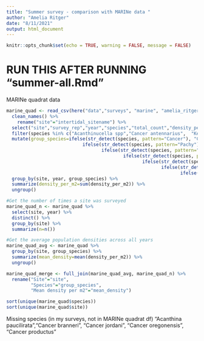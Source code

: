 ```yaml
---
title: "Summer survey - comparison with MARINe data "
author: "Amelia Ritger"
date: "8/11/2021"
output: html_document
---
```


```r
knitr::opts_chunk$set(echo = TRUE, warning = FALSE, message = FALSE)
```

# RUN THIS AFTER RUNNING "summer-all.Rmd"

MARINe quadrat data
```r
marine_quad <- read_csv(here("data","surveys", "marine", "amelia_ritger_cbs_summary_data_20210817-quad.csv")) %>% 
  clean_names() %>% 
    rename("site"="intertidal_sitename") %>%
  select("site","survey_rep","year","species","total_count","density_per_m2") %>%
  filter(species %in% c("Acanthinucella spp","Cancer antennarius",  "Kelletia kelletii", "Leptasterias spp","Mexacanthina lugubris", "Nucella canaliculata","Nucella emarginata/ostrina","Pachygrapsus crassipes","Pisaster ochraceus","Tegula funebralis")) %>%
  mutate(group_species=ifelse(str_detect(species, pattern="Cancer"), "Crabs",
                            ifelse(str_detect(species, pattern="Pachy"), "Crabs",
                                   ifelse(str_detect(species, pattern="canth"), "Whelks",
                                           ifelse(str_detect(species, pattern="Kell"), "Whelks",
                                                  ifelse(str_detect(species, pattern="ucel"), "Whelks",
                                                         ifelse(str_detect(species, pattern="Lepta"), "Small stars",
                                                                ifelse(str_detect(species, pattern="Pisaster"), "Large stars",species)))))))) %>%
  group_by(site, year, group_species) %>%
  summarize(density_per_m2=sum(density_per_m2)) %>%
  ungroup()

#Get the number of times a site was surveyed
marine_quad_n <- marine_quad %>%
  select(site, year) %>%
  distinct() %>%
  group_by(site) %>%
  summarize(n=n())

#Get the average population densities across all years
marine_quad_avg <- marine_quad %>%
  group_by(site, group_species) %>%
  summarize(mean_density=mean(density_per_m2)) %>%
  ungroup()

marine_quad_merge <- full_join(marine_quad_avg, marine_quad_n) %>%
  rename("Site"="site",
         "Species"="group_species",
         "Mean density per m2"="mean_density")

sort(unique(marine_quad$species))
sort(unique(marine_quad$site))
```

Missing species (in my surveys, not in MARINe quadrat df)
"Acanthina paucilirata","Cancer branneri", "Cancer jordani", "Cancer oregonensis", "Cancer productus"


